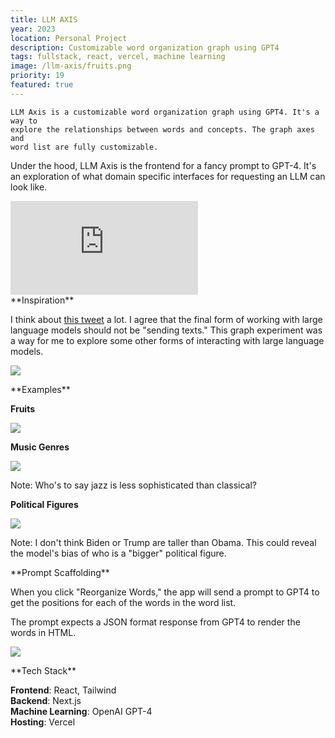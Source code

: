 ```yaml
---
title: LLM AXIS
year: 2023
location: Personal Project
description: Customizable word organization graph using GPT4
tags: fullstack, react, vercel, machine learning
image: /llm-axis/fruits.png
priority: 19
featured: true
---
```


<Hero>
  <div>
    <Callout link="https://llm-axis.vercel.app/" text="Try LLM Axis" />
    <Callout
      link="https://github.com/trudypainter/llm-axis"
      text="Github Repository"
    />
  </div>
  <div>

    LLM Axis is a customizable word organization graph using GPT4. It's a way to
    explore the relationships between words and concepts. The graph axes and
    word list are fully customizable.

Under the hood, LLM Axis is the frontend for a fancy prompt to GPT-4.
It's an exploration of what domain specific interfaces for requesting an LLM can look like.

  </div>
</Hero>

<div style={{ position: 'relative', paddingBottom: '62.5%', height: '0' }}>
  <iframe
    src="https://www.loom.com/embed/a301b972a4b84092926cf7a3fc8c610e?sid=0581f610-c10d-4d25-a715-4a8a05169088"
    frameborder="0"
    webkitallowfullscreen
    mozallowfullscreen
    allowfullscreen
    style={{
      position: 'absolute',
      top: '0',
      left: '0',
      width: '100%',
      height: '100%',
    }}
  ></iframe>
</div>

<Line />

<TwoCol>
**Inspiration**

I think about [this tweet](https://twitter.com/thesephist/status/1642735530562527234?s=20) a lot.
I agree that the final form of working with large language models should not be
"sending texts." This graph experiment was a way for me to explore some other forms
of interacting with large language models.

![](/llm-axis/linus-tweet.png)

</TwoCol>

<Line />

<TwoCol>
**Examples**

<TwoCol>

**Fruits**

![](/llm-axis/fruits.png)

</TwoCol>

<Line />

<TwoCol>

**Music Genres**

![](/llm-axis/music.png)

Note: Who's to say jazz is less sophisticated than classical?

</TwoCol>

<Line />

<TwoCol>

**Political Figures**

![](/llm-axis/presidents.png)

Note: I don't think Biden or Trump are taller than Obama.
This could reveal the model's bias of who is a "bigger"
political figure.

</TwoCol>

</TwoCol>

<Line />

<TwoCol>
**Prompt Scaffolding**

When you click "Reorganize Words," the app will send a prompt to GPT4 to
get the positions for each of the words in the word list.

The prompt expects a JSON format response from GPT4 to render the words in HTML.

![](/llm-axis/code.png)

</TwoCol>

<Line />

<TwoCol>
**Tech Stack**

**Frontend**: React, Tailwind  
**Backend**: Next.js  
**Machine Learning**: OpenAI GPT-4  
**Hosting**: Vercel

</TwoCol>
